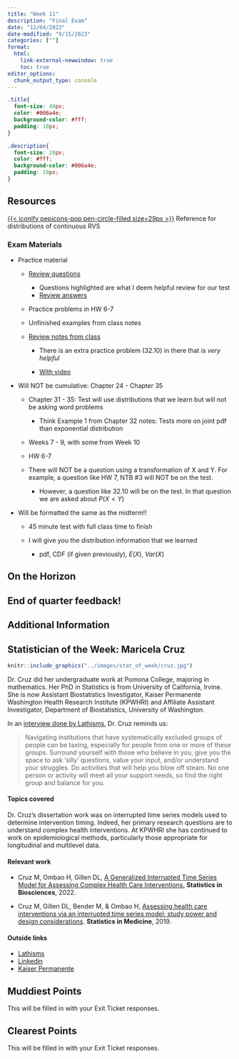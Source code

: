 ```yaml
---
title: "Week 11"
description: "Final Exam"
date: "12/04/2023"
date-modified: "9/15/2023"
categories: [""]
format: 
  html:
    link-external-newwindow: true
    toc: true
editor_options: 
  chunk_output_type: console
---
```


```css
.title{
  font-size: 40px;
  color: #006a4e;
  background-color: #fff;
  padding: 10px;
}

.description{
  font-size: 20px;
  color: #fff;
  background-color: #006a4e;
  padding: 10px;
}
```

## Resources

[[{{< iconify pepicons-pop pen-circle-filled size=29px >}}](/slides/Continuous_distributions.qmd)]{style="color:#f8f5f0;"} Reference for distributions of continuous RVS

### Exam Materials

-   Practice material

    -   [Review questions](/weeks/week_10/Final_review_questions.pdf)

        -   Questions highlighted are what I deem helpful review for our test
        -   [Review answers](/weeks/week_10/Final_review_answers.pdf)

    -   Practice problems in HW 6-7

    -   Unfinished examples from class notes

    -   [Review notes from class](/slides_annotated/Final%20review.pdf)

        -   There is an extra practice problem (32.10) in there that is *very helpful*

        -   [With video](https://ohsuitg-my.sharepoint.com/personal/wakim_ohsu_edu/_layouts/15/stream.aspx?id=%2Fpersonal%2Fwakim%5Fohsu%5Fedu%2FDocuments%2FTeaching%2FClasses%2FF2023%5FBSTA%5F550%2FRecordings%2F38%5FFinal%5Freview%2Emp4&referrer=StreamWebApp%2EWeb&referrerScenario=AddressBarCopied%2Eview)

-   Will NOT be cumulative: Chapter 24 - Chapter 35

    -   Chapter 31 - 35: Test will use distributions that we learn but will not be asking word problems

        -   Think Example 1 from Chapter 32 notes: Tests more on joint pdf than exponential distribution

    -   Weeks 7 - 9, with some from Week 10

    -   HW 6-7

    -   There will NOT be a question using a transformation of X and Y. For example, a question like HW 7, NTB #3 will NOT be on the test.

        -   However, a question like 32.10 will be on the test. In that question we are asked about $P(X<Y)$

-   Will be formatted the same as the midterm!!

    -   45 minute test with full class time to finish

    -   I will give you the distribution information that we learned

        -   pdf, CDF (if given previously), $E(X)$, $Var(X)$

## On the Horizon

## End of quarter feedback!

## Additional Information

## Statistician of the Week: Maricela Cruz

::: grid
::: g-col-4
```r
knitr::include_graphics("../images/stat_of_week/cruz.jpg")
```
:::

::: g-col-8
Dr. Cruz did her undergraduate work at Pomona College, majoring in mathematics. Her PhD in Statistics is from University of California, Irvine. She is now Assistant Biostatistics Investigator, Kaiser Permanente Washington Health Research Institute (KPWHRI) and Affiliate Assistant Investigator, Department of Biostatistics, University of Washington.

In an <a href = "https://www.lathisms.org/calendar-2022s/maricela-cruz" target = "_blank">interview done by Lathisms</a>, Dr. Cruz reminds us:

> Navigating institutions that have systematically excluded groups of people can be taxing, especially for people from one or more of these groups. Surround yourself with those who believe in you, give you the space to ask 'silly' questions, value your input, and/or understand your struggles. Do activities that will help you blow off steam. No one person or activity will meet all your support needs, so find the right group and balance for you.
:::
:::

#### Topics covered

Dr. Cruz's dissertation work was on interrupted time series models used to determine intervention timing. Indeed, her primary research questions are to understand complex health interventions. At KPWHRI she has continued to work on epidemiological methods, particularly those appropriate for longitudinal and multilevel data.

#### Relevant work

-   Cruz M, Ombao H, Gillen DL, <a href = "https://link.springer.com/article/10.1007/s12561-022-09346-6" target = "_blank">A Generalized Interrupted Time Series Model for Assessing Complex Health Care Interventions.</a> **Statistics in Biosciences**, 2022.

-   Cruz M, Gillen DL, Bender M, & Ombao H, <a href = "https://onlinelibrary.wiley.com/doi/10.1002/sim.8067" target = "_blank">Assessing health care interventions via an interrupted time series model: study power and design considerations</a>. **Statistics in Medicine**, 2019.

#### Outside links

-   [Lathisms](https://www.lathisms.org/calendar-2022s/maricela-cruz)
-   [Linkedin](https://www.linkedin.com/in/maricela-cruz-3285907a/)
-   [Kaiser Permanente](https://www.kpwashingtonresearch.org/our-research/our-scientists/cruz-maricela)

## Muddiest Points

This will be filled in with your Exit Ticket responses.

## Clearest Points

This will be filled in with your Exit Ticket responses.
